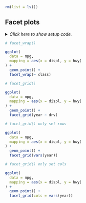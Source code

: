 ```r
rm(list = ls())
```


## Facet plots

<details><summary>*Click here to show setup code.*</summary>
```r
### Facet plots

```
```r
library(tidyverse)
```
</details>


```r
# facet_wrap()
```
```r
ggplot(
  data = mpg,
  mapping = aes(x = displ, y = hwy)
) +
  geom_point() +
  facet_wrap(~ class)
```


```r
# facet_grid()
```
```r
ggplot(
  data = mpg,
  mapping = aes(x = displ, y = hwy)
) +
  geom_point() +
  facet_grid(year ~ drv)
```


```r
# facet_grid() only set rows
```
```r
ggplot(
  data = mpg,
  mapping = aes(x = displ, y = hwy)
) +
  geom_point() +
  facet_grid(vars(year))
```


```r
# facet_grid() only set cols
```
```r
ggplot(
  data = mpg,
  mapping = aes(x = displ, y = hwy)
) +
  geom_point() +
  facet_grid(cols = vars(year))
```
